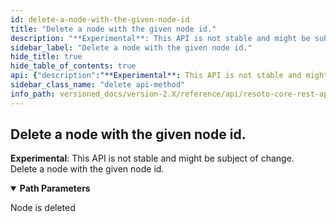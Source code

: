 ```yaml
---
id: delete-a-node-with-the-given-node-id
title: "Delete a node with the given node id."
description: "**Experimental**: This API is not stable and might be subject of change.<br/>"
sidebar_label: "Delete a node with the given node id."
hide_title: true
hide_table_of_contents: true
api: {"description":"**Experimental**: This API is not stable and might be subject of change.<br/>\nDelete a node with the given node id.\n","tags":["node_management"],"parameters":[{"name":"graph_id","in":"path","description":"The identifier of the graph","example":"resoto","required":true,"schema":{"type":"string"}},{"name":"node_id","in":"path","description":"The identifier of the node","required":true,"schema":{"type":"string"}}],"responses":{"204":{"description":"Node is deleted"}},"method":"delete","path":"/graph/{graph_id}/node/{node_id}","servers":[{"url":"https://localhost:8900"}],"info":{"title":"Resoto Core REST API","version":"V1"},"postman":{"name":"Delete a node with the given node id.","description":{"content":"**Experimental**: This API is not stable and might be subject of change.<br/>\nDelete a node with the given node id.\n","type":"text/plain"},"url":{"path":["graph",":graph_id","node",":node_id"],"host":["{{baseUrl}}"],"query":[],"variable":[{"disabled":false,"description":{"content":"(Required) The identifier of the graph","type":"text/plain"},"type":"any","value":"","key":"graph_id"},{"disabled":false,"description":{"content":"(Required) The identifier of the node","type":"text/plain"},"type":"any","value":"","key":"node_id"}]},"method":"DELETE"}}
sidebar_class_name: "delete api-method"
info_path: versioned_docs/version-2.X/reference/api/resoto-core-rest-api
---
```



## Delete a node with the given node id.

**Experimental**: This API is not stable and might be subject of change.<br/> Delete a node with the given node id.

<details style={{"marginBottom":"1rem"}} data-collapsed={false} open={true}><summary style={{}}><strong>Path Parameters</strong></summary><div><ul><ParamsItem className={"paramsItem"} param={{"name":"graph_id","in":"path","description":"The identifier of the graph","example":"resoto","required":true,"schema":{"type":"string"}}}></ParamsItem><ParamsItem className={"paramsItem"} param={{"name":"node_id","in":"path","description":"The identifier of the node","required":true,"schema":{"type":"string"}}}></ParamsItem></ul></div></details><div><ApiTabs><TabItem label={"204"} value={"204"}><div>

Node is deleted

</div><div></div></TabItem></ApiTabs></div>

